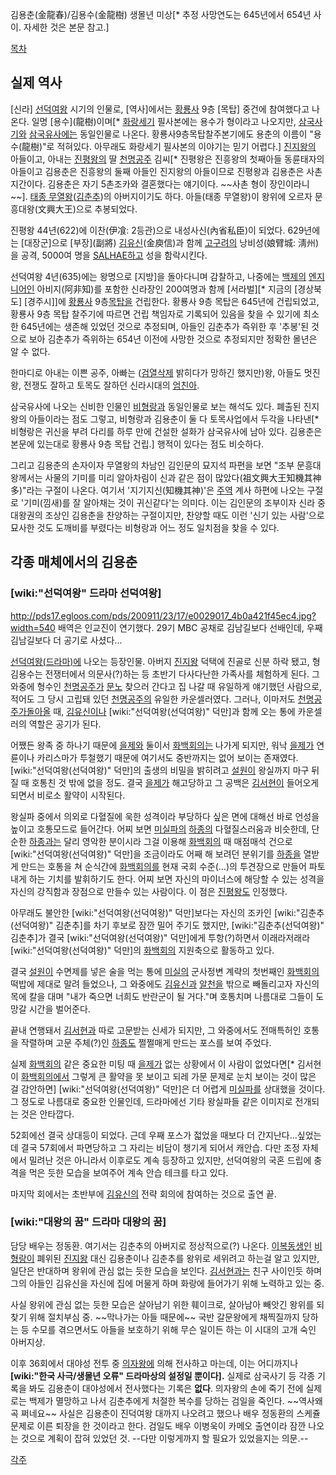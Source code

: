 김용춘(金龍春)/김용수(金龍樹)
생몰년 미상[* 추정 사망연도는 645년에서 654년 사이. 자세한 것은 본문 참고.]

[[목차]]

== 실제 역사 ==
[신라] [[선덕여왕]] 시기의 인물로, [역사]에서는 [[황룡사]] 9층 [목탑] 중건에 참여했다고 나온다. 일명 [용수](龍樹)이며[* [[화랑세기]] 필사본에는 용수가 형이라고 나오지만, [[삼국사기]]와 [[삼국유사]]에는 동일인물로 나온다. 황룡사9층목탑찰주본기에도 용춘의 이름이 "용수(龍樹)"로 적혀있다. 아무래도 화랑세기 필사본의 이야기는 믿기 어렵다.] [[진지왕]]의 아들이고, 아내는 [[진평왕]]의 딸 [[천명공주]] 김씨[* 진평왕은 진흥왕의 첫째아들 동륜태자의 아들이고 김용춘은 진흥왕의 둘째 아들인 진지왕의 아들이므로 진평왕과 김용춘은 사촌지간이다. 김용춘은 자기 5촌조카와 결혼했다는 얘기이다. ~~사촌 형이 장인이라니~~]. [[태종 무열왕]]([[김춘추]])의 아버지이기도 하다. 아들(태종 무열왕)이 왕위에 오르자 문흥대왕(文興大王)으로 추봉되었다. 

진평왕 44년(622)에 이찬(伊飡: 2등관)으로 내성사신(內省私臣)이 되었다. 629년에는 [대장군]으로 [부장](副將) [[김유신]](金庾信)과 함께 [[고구려]]의 낭비성(娘臂城: 淸州)을 공격, 5000여 명을 [[SALHAE]]하고 성을 함락시킨다. 

선덕여왕 4년(635)에는 왕명으로 [지방]을 돌아다니며 감찰하고, 나중에는 [[백제]]의 [[엔지니어]]인 아비지(阿非知)를 포함한 신라장인 200여명과 함께 [서라벌][* 지금의 [경상북도] [경주시]]에 [[황룡사]] 9층[[목탑]]을 건립한다. 황룡사 9층 목탑은 645년에 건립되었고, 황룡사 9층 목탑 찰주기에 따르면 건립 책임자로 기록되어 있음을 찾을 수 있기에 최소한 645년에는 생존해 있었던 것으로 추정되며, 아들인 김춘추가 즉위한 후 '추봉'된 것으로 보아 김춘추가 즉위하는 654년 이전에 사망한 것으로 추정되지만 정확한 몰년은 알 수 없다.

한마디로 아내는 이쁜 공주, 아빠는 ([[검열삭제]] 밝히다가 망하긴 했지만)왕, 아들도 멋진 왕, 전쟁도 잘하고 토목도 잘하던 신라시대의 [[엄친아]].

삼국유사에 나오는 신비한 인물인 [[비형랑]]과 동일인물로 보는 해석도 있다. 폐출된 진지왕의 아들이라는 점도 그렇고, 비형랑과 김용춘이 둘 다 토목사업에서 두각을 나타낸[* 비형랑은 귀신을 부려 다리를 하루 만에 건설한 설화가 삼국유사에 남아 있다. 김용춘은 본문에 있는대로 황룡사 9층 목탑 건립.] 행적이 있다는 점도 비슷하다. 

그리고 김용춘의 손자이자 무열왕의 차남인 김인문의 묘지석 파편을 보면 "조부 문흥대왕께서는 사물의 기미를 미리 알아차림이 신과 같은 점이 많았다(祖文興大王知機其神多)"라는 구절이 나온다. 여기서 '지기지신(知機其神)'은 [[주역]] 계사 하편에 나오는 구절로 '기미(낌새)를 잘 알아채는 것이 귀신같다'는 의미다. 이는 김인문의 조부이자 신라 중대왕권의 조상인 김용춘을 찬양하는 구절이지만, 찬양할 때도 이런 '신기 있는 사람'으로 묘사한 것도 도깨비를 부렸다는 비형랑과 어느 정도 일치점을 찾을 수 있다.

== 각종 매체에서의 김용춘 ==
=== [wiki:"선덕여왕" 드라마 선덕여왕] ===
http://pds17.egloos.com/pds/200911/23/17/e0029017_4b0a421f45ec4.jpg?width=540
배역은 인교진이 연기했다. 29기 MBC 공채로 김남길보다 선배인데, 우째 김남길보다 더 공기로 사셨다...

[[선덕여왕(드라마)]]에 나오는 등장인물. 아버지 [[진지왕]] 덕택에 진골로 신분 하락 됐고, 형 김용수는 전쟁터에서 의문사(?)하는 등 초반기 다사다난한 가족사를 체험하게 된다. 그 와중에 형수인 [[천명공주]]가 [[문노]] 찾으러 간다고 집 나갈 때 유일하게 얘기했던 사람으로, 적어도 그 당시 고립돼 있던 [[천명공주]]의 유일한 카운셀러였다. 그러나, 이마저도 [[천명공주]]가돌아올 때, [[김유신]]이나 [wiki:"선덕여왕(선덕여왕)" 덕만]과 함께 오는 통에 카운셀러의 역할은 공기가 된다.

어쨌든 왕족 중 하나기 때문에 [[을제]]와 둘이서 [[화백회의]]는 나가게 되지만, 워낙 [[을제]]가 연륜이나 카리스마가 투철했기 때문에 여기서도 중반까지는 없어 보이는 존재였다. [wiki:"선덕여왕(선덕여왕)" 덕만]의 출생의 비밀을 밝히려고 [[설원]]이 왕실까지 마구 뒤질 때 호통친 것 밖에 없을 정도. 결국 [[을제]]가 해고당하고 그 공백은 [[김서현]]이 들어오게 되면서 비로소 활약이 시작된다.

왕실파 중에서 의외로 다혈질에 욱한 성격이라 부당하다 싶은 면에 대해선 바로 언성을 높이고 호통모드로 들어간다. 어찌 보면 [[미실]]파의 [[하종]]의 다혈질스러움과 비슷한데, 단순한 [[하종]]과는 달리 영악한 분이시라 그걸 이용해 [[화백회의]] 때 매점매석 건으로 [wiki:"선덕여왕(선덕여왕)" 덕만]을 조금이라도 어째 해 보려던 분위기를 [[하종]]을 열받게 만드는 호통을 쳐 순식간에 [[화백회의]]를 현재 국회 수준(…)의 투견장으로 만들어 파토내게 하는 기치를 발휘하기도 한다. 어찌 보면 자신의 마이너스에 해당할 수 있는 성격을 자신의 강직함과 장점으로 만들수 있는 사람이다. 이 점은 [[진평왕]]도 인정했다.

아무래도 불안한 [wiki:"선덕여왕(선덕여왕)" 덕만]보다는 자신의 조카인 [wiki:"김춘추(선덕여왕)" 김춘추]를 차기 후보로 잠깐 밀어 주기도 했지만, [wiki:"김춘추(선덕여왕)" 김춘추]가 결국 [wiki:"선덕여왕(선덕여왕)" 덕만]에게 투항(?)하면서 이래라저래라 [wiki:"선덕여왕(선덕여왕)" 덕만]의 [[화백회]]의 지원축으로 활동하고 있다.

결국 [[설원]]이 수면제를 넣은 술을 먹는 통에 [[미실]]의 군사정변 계략의 첫번째인 [[화백회의]] 떡밥에 제대로 말려 들었으나, 그 와중에도 [[김유신]]과 [[알천]]을 밖으로 빼돌리고자 자신의 목에 칼을 대며 "내가 죽으면 너희도 반란군이 될 거다."며 호통치며 나름대로 그들이 도망갈 시간을 벌어준다.

끝내 연행돼서 [[김서현]]과 따로 고문받는 신세가 되지만, 그 와중에서도 전매특허인 호통을 작렬하며 고문 주체(?)인 [[하종]]도 쩔쩔매게 만드는 포스를 보여 주었다.

실제 [[화백회의]] 같은 중요한 미팅 때 [[을제]]가 없는 상황에서 이 사람이 없었다면[* 김서현이 [[화백회의]]에서 그렇게 큰 활약을 못 보이고 되레 가문 문제로 눈치 보이는 것이 많은 걸 감안하면] [wiki:"선덕여왕(선덕여왕)" 덕만]은 더 어렵게 [[미실]]파를 상대했을 것이다. 그 정도로 나름대로 중요한 인물인데, 드라마에선 기타 왕실파들 같은 이미지로 전개되는 것은 안타깝다.

52회에선 결국 상대등이 되었다. 근데 우째 포스가 젋었을 때보다 더 간지난다...싶었는데 결국 57회에서 파면당하고 그 자리는 비담이 챙기게 되어서 캐안습. 다만 조정 자체에서 밀려난 것은 아니라서 이후로도 계속 등장하고 있지만, 선덕여왕의 국혼 드립에 충격을 먹은 듯한 모습을 보여주어 계속 안습 테크를 타고 있다.

마지막 회에서는 초반부에 [[김유신]]의 전략 회의에 참여하는 것으로 출연 끝.

=== [wiki:"대왕의 꿈" 드라마 대왕의 꿈] ===
담당 배우는 정동환. 여기서는 김춘추의 아버지로 정상적으로(?) 나온다. [[이복동생]]인 [[비형랑]]이 폐위된 [[진지왕]] 대신 김용춘이나 김춘추를 왕위로 세위려고 하는걸 알고 있지만, 일단은 반대하며 왕위에 관심 없는 듯한 모습을 보인다. [[김서현]]과는 친구 사이인듯 하며 그의 아들인 김유신을 자신에 집에 머물게 하며 화랑에 들어가기 위해 노력하고 있는 중. 

사실 왕위에 관심 없는 듯한 모습은 살아남기 위한 훼이크로, 살아남아 빼앗긴 왕위를 되찾기 위해 절치부심 중. ~~막나가는 아들 때문에~~ 국반 갈문왕에게 채찍질까지 당하는 등 수모를 겪으면서도 아들을 보호하기 위해 무슨 일이든 하는 이 시대의 고개 숙인 아버지상.

이후 36회에서 대야성 전투 중 [[의자왕]]에 의해 전사하고 마는데, 이는 어디까지나 '''[wiki:"한국 사극/생몰년 오류" 드라마상의 설정일 뿐이다].''' 실제로 삼국사기 등 각종 기록을 봐도 김용춘이 대야성에서 전사했다는 기록은 '''없다'''. 의자왕의 손에 죽기 전에 실제로는 백제가 멸망하고 나서 김춘추에게 처절한 복수를 당하는 검일을 죽인다. ~~역사왜곡 쩌네요~~ 사실은 김용춘이 진덕여왕 대까지 나오려고 했으나 배우 정동환의 스케쥴 문제로 이른 퇴장을 한 것이라고 한다. 검일도 배우 이병욱이 카메오 출연이라 잠깐 나오는 것으로 계획이 잡혀 있었던 것.  --다만 이렇게까지 할 필요가 있었을지는 의문.-- 

[[각주]]

